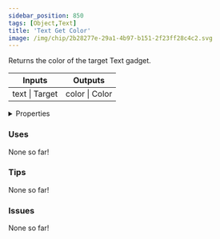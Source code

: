 ```yaml
---
sidebar_position: 850
tags: [Object,Text]
title: 'Text Get Color'
image: /img/chip/2b28277e-29a1-4b97-b151-2f23ff28c4c2.svg
---
```


Returns the color of the target Text gadget.



<IChip uuid="2b28277e-29a1-4b97-b151-2f23ff28c4c2"/>

<table><thead><tr><th>Inputs</th><th>Outputs</th></tr></thead><tbody><tr><td>text | Target</td><td>color | Color</td></tr></tbody></table>

<details>
  <summary>Properties</summary>
  <div>
    <div>
    <table>
      <tbody>
        <tr>
          <td>Is beta required?</td>
          <td>No</td>
        </tr>
        <tr>
          <td>Is chip a trolling risk?</td>
          <td>No</td>
        </tr>
        <tr>
          <td>Is chip a role assignment risk?</td>
          <td>No</td>
        </tr>
        <tr>
          <td>Chip UUID</td>
          <td>2b28277e-29a1-4b97-b151-2f23ff28c4c2</td>
        </tr>
        <tr>
          <td>Room availability</td>
          <td>Available everywhere</td>
        </tr>
      </tbody>
    </table>
    </div>
  </div>
</details>

### Uses

None so far!

### Tips

None so far!

### Issues

None so far!